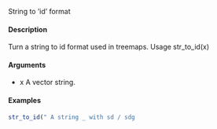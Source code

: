 
String to ’id’ format

#### Description 

Turn a string to id format used in treemaps.
Usage
str_to_id(x)

#### Arguments 
* x A vector string.

#### Examples
```r
str_to_id(" A string _ with sd / sdg
```



